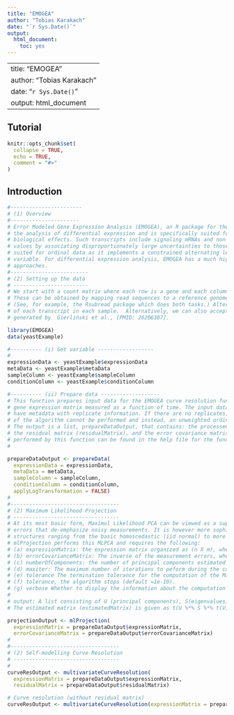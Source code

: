 ```yaml
---
title: "EMOGEA"
author: "Tobias Karakach"
date: "`r Sys.Date()`"
output: 
  html_document: 
    toc: yes
---
```

---
title: "EMOGEA"
author: "Tobias Karakach"
date: "`r Sys.Date()`"
output: html_document
---


## Tutorial


```r
knitr::opts_chunk$set(
  collapse = TRUE,
  echo = TRUE,
  comment = "#>"
)
```

## Introduction

```r
#-----------------------
# (1) Overview
#----------------------
# Error Modeled Gene Expression Analysis (EMOGEA), an R package for the analysis of RNA-Seq gene expression data. EMOGEA incorporates measurement uncertainties in
# the analysis of differential expression and is specifically suited for transcriptomics studies in which low-count transcripts with small fold-changes lead to significant
# biological effects. Such transcripts include signaling mRNAs and non-coding RNAs (ncRNA) which are known to exhibit low levels of expression. The package handles missing 
# values by associating disproportionately large uncertainties to those measurements, making it particularly useful for single-cell RNA-Seq measurements. It is specifically 
# suited for ordinal data as it implements a constrained alternating least-squares (ALS) approach that allows waves of expression profiles to be visualized against the ordinal 
# variable. For differential expression analysis, EMOGEA has a much higher true positivity rate (TPR) and a vanishingly small false negativity rate (FNR) compared to common 
# approaches.  
#-------------------------
# (2) Setting up the data
# ------------------------
# We start with a count matrix where each row is a gene and each column is a sample (for bulk RNAseq) or a single cell (for scRNAseq). 
# These can be obtained by mapping read sequences to a reference genome and then counting the number of reads mapped to the exons of each gene. 
# (See, for example, the Rsubread package which does both tasks.) Alternatively, pseudo-alignment methods can be used to quantify the abundance 
# of each transcript in each sample.  Alternatively, we can also accept data arising from Affymetrix arrays. In this example we will use yeast data 
# generated by  Gierliński et al., [PMID: 26206307].

library(EMOGEA)
data(yeastExample)

#---------- (i) Get variable ------------------
#
expressionData <- yeastExample$expressionData
metaData <- yeastExample$metaData
sampleColumn <- yeastExample$sampleColumn
conditionColumn <- yeastExample$conditionColumn

#---------- (ii) Prepare data -------------------
# This function prepares input data for the EMOGEA curve resolution function that calculates the profiles of a
# gene expression matrix measured as a function of time. The input data is an expression matrix which must
# have metadata with replicate information. If there are no replicates, the total least squares implementation
# of the algorithm cannot be performed and instead, an unweighted ordinary alternating least squares  implementation is used.
# The output is a list, prepareDataOutput, that contains: the processed expression data (expressionMatrix),
# the residual matrix (residualMatrix), and the error covariance matrix (errorCovarianceMatrix). More details of the pre-processing
# performed by this function can be found in the help file for the function itself.
#

prepareDataOutput <- prepareData(
  expressionData = expressionData,
  metaData = metaData,
  sampleColumn = sampleColumn,
  conditionColumn = conditionColumn,
  applyLogTransformation = FALSE)
#
#-----------------------------------
# (2) Maximum Likelihood Projection
# ----------------------------------
# At its most basic form, Maximul Likelihood PCA can be viewed as a superset of the classical PCA that is weighted by measurement 
# errors that de-emphasize noisy measurements. It is however more sophisticated since it incorporates measurement errors of different
# structures ranging from the basic homoscedastic (iid normal) to more complex heteroscedastic noise with different correlation structures.
# mlProjection performs this MLPCA and requires the following:
# (a) expressionMatrix: the expression matrix organized as (n X m), where n is the number of genes and m is the number of samples.This input arises from the output of prepareData() as #  decribed in 1(ii) above.
# (b) errorCovarianceMatrix: The inverse of the measurement errors, whose dimensions are (*n* X *n*). You should use the errorCovarianceMatrix output of prepareData().
# (c) numberOfComponents: the number of principal components estimated to be required to reconstruct the expression matrix without loss of generality (default =15).
# (d) maxiter: The maximum number of iterations to peform during the computation of the Maximum Likelihood. Once the max iteration is reached,the algorithms stops (default=2000).
# (e) tolerance The termination tolerance for the computation of the Maximum Likelihood. Once the improvements made by Maximum Likelihood reach the
# (f) tolerance, the algorithm stops (default =1e-10).
# (g) verbose Whether to display the information about the computation or not.(default=TRUE)
#
# output: A list consisting of U (principal components), S(eigenvalues) and V (loadings).
# The estimated matrix (estimatedMatrix) is given as t(U %*% S %*% t(V)).

projectionOutput <- mlProjection(
  expressionMatrix = prepareDataOutput$expressionMatrix,
  errorCovarianceMatrix = prepareDataOutput$errorCovarianceMatrix)
#
#-----------------------------------
# (2) Self-modelling Curve Resolution 
# ----------------------------------
#
curveResOutput <- multivariateCurveResolution(
  expressionMatrix = prepareDataOutput$expressionMatrix,
  residualMatrix = prepareDataOutput$residualMatrix)

# Curve resolution (without residual matrix)
curveResOutput <- multivariateCurveResolution(expressionMatrix = prepareDataOutput$expressionMatrix)
```









